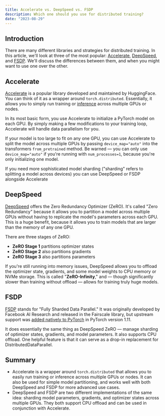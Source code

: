 ```yaml
---
title: Accelerate vs. DeepSpeed vs. FSDP
description: Which one should you use for distributed training?
date: "2023-08-29"
---
```


## Introduction

There are many different libraries and strategies for distributed training. In this article, we'll look at three of the most popular: [Accelerate](https://huggingface.co/docs/accelerate/index), [DeepSpeed](https://www.deepspeed.ai/), and [FSDP](https://engineering.fb.com/2021/07/15/open-source/fsdp/). We'll discuss the differences between them, and when you might want to use one over the other.

## Accelerate

[Accelerate](https://huggingface.co/docs/accelerate/index) is a popular library developed and maintained by HuggingFace. You can think of it as a wrapper around `torch.distributed`. Essentially, it allows you to simply run training or [inference](./multi-gpu-inference-with-accelerate) across multiple GPUs or nodes.

In its most basic form, you use Accelerate to initialize a PyTorch model on each GPU. By simply making a few modifications to your training loop, Accelerate will handle data parallelism for you.

If your model is too large to fit on any one GPU, you can use Accelerate to split the model across multiple GPUs by passing `device_map="auto"` into the transformers `from_pretrained` method. Be warned — you can only use `device_map="auto"` if you're running with `num_processes=1`, because you're only initializing one model.

If you need more sophisticated model sharding ("sharding" refers to splitting a model across devices) you can use DeepSpeed or FSDP alongside Accelerate

## DeepSpeed

[DeepSpeed](https://www.deepspeed.ai/) offers the Zero Redundancy Optimizer (ZeRO). It's called "Zero Redundancy" because it allows you to partition a model across multiple GPUs without having to replicate the model's parameters across each GPU. This is a huge benefit, because it allows you to train models that are larger than the memory of any one GPU.

There are three stages of ZeRO:

- **ZeRO Stage 1** partitions optimizer states
- **ZeRO Stage 2** also partitions gradients
- **ZeRO Stage 3** also partitions parameters

If you're still running into memory issues, DeepSpeed allows you to offload the optimizer state, gradients, and some model weights to CPU memory or NVMe storage. This is called "**ZeRO-Infinity**," and — though significantly slower than training without offload — allows for training truly huge models.

## FSDP

[FSDP](https://engineering.fb.com/2021/07/15/open-source/fsdp/) stands for "Fully Sharded Data Parallel." It was originally developed by Facebook AI Research and released in the Fairscale library, but upstream support was [added natively to PyTorch](https://pytorch.org/blog/introducing-pytorch-fully-sharded-data-parallel-api/) in PyTorch version 1.11.

It does essentially the same thing as DeepSpeed ZeRO — manage sharding of optimizer states, gradients, and model parameters. It also supports CPU offload. One helpful feature is that it can serve as a drop-in replacement for DistributedDataParallel.

## Summary

- Accelerate is a wrapper around `torch.distributed` that allows you to easily run training or inference across multiple GPUs or nodes. It can also be used for simple model partitioning, and works well with both DeepSpeed and FSDP for more advanced use cases.
- DeepSpeed and FSDP are two different implementations of the same idea: sharding model parameters, gradients, and optimizer states across multiple GPUs. They both support CPU offload and can be used in conjunction with Accelerate.

